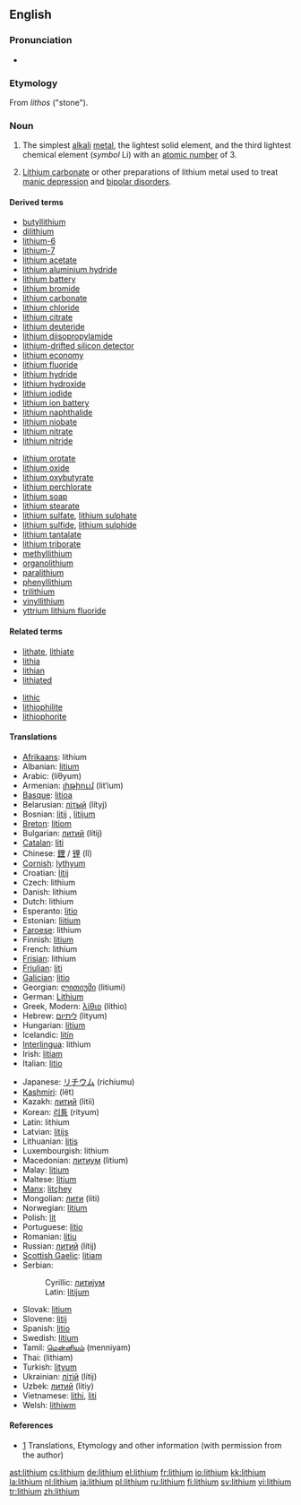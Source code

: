 {{see|Lithium}}
{{wikipedia|Lithium}}
{{wikipedia|Lithium pharmacology}}
==English==
{{elements|Li|helium|He|beryllium|Be}}

===Pronunciation===
*{{IPA|/ˈlɪθiəm/}}

===Etymology===
From {{Gr.}} ''lithos'' ("stone").

===Noun===
{{en-noun|-}}

# {{element}} The simplest [[alkali]] [[metal]], the lightest solid element, and the third lightest chemical element (''symbol'' Li) with an [[atomic number]] of 3.
#{{pharmaceutical drug}} [[lithium carbonate|Lithium carbonate]] or other preparations of lithium metal used to treat [[manic depression]] and [[bipolar disorder]]s.

====Derived terms====
{{rel-top|terms derived from "lithium"}}
*[[butyllithium]]
*[[dilithium]]
*[[lithium-6]]
*[[lithium-7]]
*[[lithium acetate]]
*[[lithium aluminium hydride]]
*[[lithium battery]]
*[[lithium bromide]]
*[[lithium carbonate]]
*[[lithium chloride]]
*[[lithium citrate]]
*[[lithium deuteride]]
*[[lithium diisopropylamide]]
*[[lithium-drifted silicon detector]]
*[[lithium economy]]
*[[lithium fluoride]]
*[[lithium hydride]]
*[[lithium hydroxide]]
*[[lithium iodide]]
*[[lithium ion battery]]
*[[lithium naphthalide]]
*[[lithium niobate]]
*[[lithium nitrate]]
*[[lithium nitride]]
{{rel-mid}}
*[[lithium orotate]]
*[[lithium oxide]]
*[[lithium oxybutyrate]]
*[[lithium perchlorate]]
*[[lithium soap]]
*[[lithium stearate]]
*[[lithium sulfate]], [[lithium sulphate]]
*[[lithium sulfide]], [[lithium sulphide]]
*[[lithium tantalate]]
*[[lithium triborate]]
*[[methyllithium]]
*[[organolithium]]
*[[paralithium]]
*[[phenyllithium]]
*[[trilithium]]
*[[vinyllithium]]
*[[yttrium lithium fluoride]]
{{rel-bottom}}

====Related terms====
{{rel-top|terms related to "lithium"}}
*[[lithate]], [[lithiate]]
*[[lithia]]
*[[lithian]]
*[[lithiated]]
{{rel-mid}}
*[[lithic]]
*[[lithiophilite]]
*[[lithiophorite]]
{{rel-bottom}}

====Translations====
{{trans-top|the chemical element}}
*[[Afrikaans]]: lithium
*Albanian: [[litium]]
*Arabic: {{ARchar|[[ليثيوم]]}} (líθyum) {{m}}
*Armenian: [[լիթիում]] (lit‘ium)
*[[Basque]]: [[litioa]]
*Belarusian: [[лiтый]] (lítyj) {{m}}
*Bosnian: [[litij#Bosnian|litij]] {{m}}, [[litijum#Bosnian|litijum]] {{m}}
*[[Breton]]: [[litiom]]
*Bulgarian: [[литий]] (lítij) {{m}}
*[[Catalan]]: [[liti]] {{m}}
*Chinese: [[鋰]] / [[锂]] (lǐ)
*[[Cornish]]: [[lythyum]]
*Croatian: [[litij#Croatian|litij]] {{m}}
*Czech: lithium
*Danish: lithium
*Dutch: lithium {{n}}
*Esperanto: [[litio]]
*Estonian: [[liitium]]
*[[Faroese]]: lithium
*Finnish: [[litium]]
*French: lithium {{m}}
*[[Frisian]]: lithium
*[[Friulian]]: [[liti]]
*[[Galician]]: [[litio]]
*Georgian: [[ლითიუმი]] (litiumi)
*German: [[Lithium]] {{n}}
*Greek, Modern: [[λίθιο]] (líthio) {{n}}
*Hebrew: [[ליתיום]] (lityum)
*Hungarian: [[lítium]]
*Icelandic: [[litín]]
*[[Interlingua]]: lithium
*Irish: [[litiam]]
*Italian: [[litio]] {{m}}
{{trans-mid}}
*Japanese: [[リチウム]] (richiumu)
*[[Kashmiri]]: (lët)
*Kazakh: [[литий]] (litii)
*Korean: [[리튬]] (rityum)
*Latin: lithium
*Latvian: [[litijs]]
*Lithuanian: [[litis]]
*Luxembourgish: lithium
*Macedonian: [[литиум]] (litium)
*Malay: [[litium]]
*Maltese: [[litjum]]
*[[Manx]]: [[litçhey]]
*Mongolian: [[лити]] (liti)
*Norwegian: [[litium]]
*Polish: [[lit]] {{m}}
*Portuguese: [[lítio]] {{m}}
*Romanian: [[litiu]] {{n}}
*Russian: [[литий]] (lítij) {{m}}
*[[Scottish Gaelic]]: [[litiam]]
*Serbian:
*:Cyrillic: [[литиjум#Serbian|литиjум]] {{m}}
*:Latin: [[litijum#Serbian|litijum]] {{m}}
*Slovak: [[litium]]
*Slovene: [[litij]]
*Spanish: [[litio]] {{m}}
*Swedish: [[litium]] {{n}}
*Tamil: [[மென்னியம்]] (menniyam)
*Thai: {{THchar|[[ลิเทียม]]}} (lithiam)
*Turkish: [[lityum]]
*Ukrainian: [[лiтiй]] (lítij) {{m}}
*Uzbek: [[литий]] (litiy)
*Vietnamese: [[lithi]], [[liti]]
*Welsh: [[lithiwm]]
{{trans-bottom}}

{{trans-top|treatment for mental disorders}}
{{trans-mid}}
{{trans-bottom}}

====References====
*[http://elements.vanderkrogt.net/elem/li.html] Translations, Etymology and other information (with permission from the author)

[[ast:lithium]]
[[cs:lithium]]
[[de:lithium]]
[[el:lithium]]
[[fr:lithium]]
[[io:lithium]]
[[kk:lithium]]
[[la:lithium]]
[[nl:lithium]]
[[ja:lithium]]
[[pl:lithium]]
[[ru:lithium]]
[[fi:lithium]]
[[sv:lithium]]
[[vi:lithium]]
[[tr:lithium]]
[[zh:lithium]]